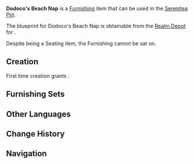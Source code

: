 {{Furnishing Infobox
|id             = 373352
|image          = Item Dodoco's Beach Nap.png
|category       = Outdoor Furnishing
|subcategory    = Seating
|set            = 
|rarity         = 4
|adeptal_energy = 90
|load           = 35
|reduced_load   = 24
|description    = "A reclining chair is a reclining chair, not a trampoline. You should really just lie on it and bask in the sun."<br />"C'mon, this chair is pretty tough. [[Klee]] can jump on it, and it'll be just fine!"<br />"Naturally. Ms. [[Alice]] did design it, after all. I suspect that even a [[Ruin Guard]] might not be able to break it."<br />"If we tie three of these chairs together, we might be able to make a giant slingshot and send [[Jumpy Dumpty|Jumpy Dumpties]] over the city walls and into [[Cider Lake]]!"<br />...<br />The [[Jean|Acting Grand Master]] happened to overhear this chat between Klee and [[Albedo]] as she passed by.<br />As such, Albedo had to write a guarantee that "mementos from the [[Golden Apple Archipelago]] will not be modified for use in pranks" on Klee's behalf after these reclining chairs were brought back to [[Mondstadt]].
|blueprint      = [[Realm Depot]]
|source1        = 
|source2        = 
|source3        = 
|source4        = 
|source5        = 
}}
'''Dodoco's Beach Nap''' is a [[Furnishing]] item that can be used in the [[Serenitea Pot]].

The blueprint for Dodoco's Beach Nap is obtainable from the [[Realm Depot]] for {{Item|Realm Currency|24|x=240}}.

Despite being a Seating item, the Furnishing cannot be sat on.

==Creation==
First time creation grants {{Item|Trust|24|x=90}}.
{{Recipe
|type = Creation
|time = 16h
|Cuihua Wood = 6
|Fabric = 3
|Red Dye = 3
|sort = Cuihua Wood,Fabric,Red Dye
}}

==Furnishing Sets==
{{Craft Usage}}

==Other Languages==
{{Other Languages|default_hidden=1
|en      = Dodoco's Beach Nap
|zhs     = 「嘟嘟可的沙滩小憩」
|zhs_rm  = "Dūdūkě de Shātān Xiǎoqì"
|zht     = 「嘟嘟可的沙灘小憩」
|zht_rm  = "Dūdūkě de Shātān Xiǎoqì"
|ja      = 「ドドコのビーチナップ」
|ja_rm   = "Dodoko no Biichi Nappu"
|ko      = 「도도코의 모래 위의 휴식」
|ko_rm   = "Dodoko-ui Morae Wi-ui Hyusik"
|es      = Siestecita en la playa de Dodoco
|fr      = Sieste de plage de Dodoco
|ru      = Сон на пляже Додоко
|th      = "Dodoco งีบหลับบนชายหาด"
|th_rm   = 
|vi      = Giấc Ngủ Trên Bãi Biển Của Dodoco
|de      = „Dodocos Strandnickerchen“
|id      = "Bersantai di Pantai Punya Dodoco"
|pt      = A Soneca de Dodoco Na Praia
<!--
|zh_tl   = 
|ja_tl   = 
|ko_tl   = 
|es_tl   = 
|fr_tl   = 
|ru_tl   = 
|th_tl   = 
|vi_tl   = 
|de_tl   = 
|id_tl   = 
|pt_tl   = 
-->
}}

==Change History==
{{Change History|2.8}}

==Navigation==
{{Furnishing Navbox/Exterior|Outdoor Furnishing}}